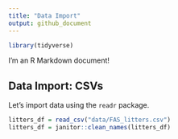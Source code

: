 ```yaml
---
title: "Data Import"
output: github_document
---
```


```r
library(tidyverse)
```


I'm an R Markdown document! 

## Data Import: CSVs

Let's import data using the `readr` package.

```r
litters_df = read_csv("data/FAS_litters.csv")
litters_df = janitor::clean_names(litters_df)
```


